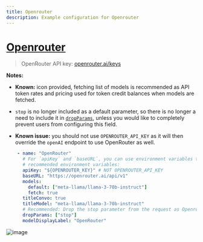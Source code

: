 ```yaml
---
title: Openrouter
description: Example configuration for Openrouter
---
```


# [Openrouter](https://openrouter.ai/)

> OpenRouter API key: [openrouter.ai/keys](https://openrouter.ai/keys)

**Notes:**

- **Known:** icon provided, fetching list of models is recommended as API token rates and pricing used for token credit balances when models are fetched.

- `stop` is no longer included as a default parameter, so there is no longer a need to include it in [`dropParams`](/docs/configuration/librechat_yaml/object_structure/custom_endpoint#dropparams), unless you would like to completely prevent users from configuring this field.

- **Known issue:** you should not use `OPENROUTER_API_KEY` as it will then override the `openAI` endpoint to use OpenRouter as well.

```yaml
    - name: "OpenRouter"
      # For `apiKey` and `baseURL`, you can use environment variables that you define.
      # recommended environment variables:
      apiKey: "${OPENROUTER_KEY}" # NOT OPENROUTER_API_KEY
      baseURL: "https://openrouter.ai/api/v1"
      models:
        default: ["meta-llama/llama-3-70b-instruct"]
        fetch: true
      titleConvo: true
      titleModel: "meta-llama/llama-3-70b-instruct"
      # Recommended: Drop the stop parameter from the request as Openrouter models use a variety of stop tokens.
      dropParams: ["stop"]
      modelDisplayLabel: "OpenRouter"
```

![image](https://github.com/danny-avila/LibreChat/assets/110412045/c4a0415e-732c-46af-82a6-3598663b7f42)

